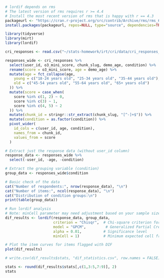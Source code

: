 ```r
# lordif depends on rms
# The latest version of rms requires r >= 4.4
# Install the most recent version of rms that is happy with r == 4.3
packageurl <- "https://cran.r-project.org/src/contrib/Archive/rms/rms_6.8-2.tar.gz"
install.packages(packageurl, repos=NULL, type="source", dependencies=TRUE)
```

```r
library(tidyverse)
library(mirt)
library(lordif)

cri_responses <- read.csv("~/stats-homework/irt/cri/data/cri_responses_w_o3_scores.csv")

responses_wide <- cri_responses %>%
  select(user_id, o3_mini_score, chunk_slug, demo_age, condition) %>%
  rename(score = o3_mini_score, age = demo_age) %>%
  mutate(age = fct_collapse(age,
    young = c("18-24 years old", "25-34 years old", "35-44 years old"),
    old = c("45-54 years old", "55-64 years old", "65+ years old")
  )) %>%
  mutate(score = case_when(
    score %in% c(1, 2) ~ 0,
    score %in% c(3) ~ 1,
    score %in% c(4, 5) ~ 2
  )) %>%
  mutate(chunk_id = stringr::str_extract(chunk_slug, "[^-]+$")) %>%
  mutate(condition = as.factor(condition)) %>%
  pivot_wider(
    id_cols = c(user_id, age, condition),
    names_from = chunk_id,
    values_from = score
  )

# Extract just the response data (without user_id column)
response_data <- responses_wide %>%
  select(-user_id, -age, -condition)
```

```r
# Extract the grouping variable (condition)
group_data <- responses_wide$condition

# Basic check of the data
cat("Number of respondents:", nrow(response_data), "\n")
cat("Number of items:", ncol(response_data), "\n")
cat("Distribution of condition groups:\n")
print(table(group_data))
```


```r
# Run lordif analysis
# Note: minCell parameter may need adjustment based on your sample size
dif_results <- lordif(response_data, group_data,
                      criterion = "Chisqr",  # Chi-square criterion for flagging items
                      model = "GPCM",         # Generalized Partial Credit Model
                      alpha = 0.01,          # Significance level
                      minCell = 1)           # Minimum expected cell frequency

# Plot the item curves for items flagged with DIF
plot(dif_results)

# write.csv(dif_results$stats, "dif_statistics.csv", row.names = FALSE)
```

```r
stats <- round(dif_results$stats[,c(1,3:5,7:9)], 2)
stats
```








